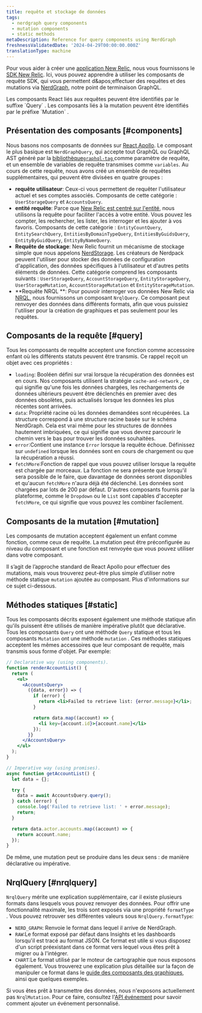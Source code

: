```yaml
---
title: requête et stockage de données
tags:
  - nerdgraph query components
  - mutation components
  - static methods
metaDescription: Reference for query components using NerdGraph
freshnessValidatedDate: '2024-04-29T00:00:00.000Z'
translationType: machine
---
```


Pour vous aider à créer une [application New Relic](/docs/new-relic-solutions/tutorials/build-hello-world-app), nous vous fournissons le [SDK New Relic](/docs/new-relic-solutions/build-nr-ui/sdk-component/intro-to-sdk). Ici, vous pouvez apprendre à utiliser les composants de requête SDK, qui vous permettent d&amp;apos;effectuer des requêtes et des mutations via [NerdGraph](/docs/apis/nerdgraph/get-started/introduction-new-relic-nerdgraph/), notre point de terminaison GraphQL.

<Callout variant="tip">
  Les composants React liés aux requêtes peuvent être identifiés par le suffixe `Query` . Les composants liés à la mutation peuvent être identifiés par le préfixe `Mutation` .
</Callout>

## Présentation des composants [#components]

Nous basons nos composants de données sur [React Apollo](https://www.apollographql.com/docs/react/). Le composant le plus basique est `NerdGraphQuery`, qui accepte tout GraphQL ou GraphQL AST généré par la [bibliothèque`graphql-tag` ](https://github.com/apollographql/graphql-tag)comme paramètre de requête, et un ensemble de variables de requête transmises comme `variables`. Au cours de cette requête, nous avons créé un ensemble de requêtes supplémentaires, qui peuvent être divisées en quatre groupes :

* **requête utilisateur**: Ceux-ci vous permettent de requêter l&apos;utilisateur actuel et ses comptes associés. Composants de cette catégorie : `UserStorageQuery` et `AccountsQuery`.
* **entité requête**: Parce que [New Relic est centré sur l&apos;entité](/docs/new-relic-one/use-new-relic-one/ui-data/new-relic-one-entity-explorer-view-performance-across-apps-services-hosts), nous utilisons la requête pour faciliter l&apos;accès à votre entité. Vous pouvez les compter, les rechercher, les lister, les interroger et les ajouter à vos favoris. Composants de cette catégorie : `EntityCountQuery`, `EntitySearchQuery`, `EntitiesByDomainTypeQuery`, `EntitiesByGuidsQuery`, `EntityByGuidQuery`, `EntityByNameQuery`.
* **Requête de stockage**: New Relic fournit un mécanisme de stockage simple que nous appelons [NerdStorage](/docs/new-relic-solutions/build-nr-ui/nerdstorage). Les créateurs de Nerdpack peuvent l&apos;utiliser pour stocker des données de configuration d&apos;application, des données spécifiques à l&apos;utilisateur et d&apos;autres petits éléments de données. Cette catégorie comprend les composants suivants : `UserStorageQuery`, `AccountStorageQuery`, `EntityStorageQuery`, `UserStorageMutation`, `AccountStorageMutation` et `EntityStorageMutation`.
* **Requête NRQL **: Pour pouvoir interroger vos données New Relic via [NRQL](/docs/nrql/get-started/introduction-nrql-how-nrql-works), nous fournissons un composant `NrqlQuery`. Ce composant peut renvoyer des données dans différents formats, afin que vous puissiez l&apos;utiliser pour la création de graphiques et pas seulement pour les requêtes.

## Composants de la requête [#query]

Tous les composants de requête acceptent une fonction comme accessoire enfant où les différents statuts peuvent être transmis. Ce rappel reçoit un objet avec ces propriétés :

* `loading`: Booléen défini sur vrai lorsque la récupération des données est en cours. Nos composants utilisent la stratégie `cache-and-network` , ce qui signifie qu&apos;une fois les données chargées, les rechargements de données ultérieurs peuvent être déclenchés en premier avec des données obsolètes, puis actualisés lorsque les données les plus récentes sont arrivées.
* `data`: Propriété racine où les données demandées sont récupérées. La structure correspond à une structure racine basée sur le schéma NerdGraph. Cela est vrai même pour les structures de données hautement imbriquées, ce qui signifie que vous devrez parcourir le chemin vers le bas pour trouver les données souhaitées.
* `error`:Contient une instance `Error` lorsque la requête échoue. Définissez sur `undefined` lorsque les données sont en cours de chargement ou que la récupération a réussi.
* `fetchMore`:Fonction de rappel que vous pouvez utiliser lorsque la requête est chargée par morceaux. La fonction ne sera présente que lorsqu&apos;il sera possible de le faire, que davantage de données seront disponibles et qu&apos;aucun `fetchMore` n&apos;aura déjà été déclenché. Les données sont chargées par lots de 200 par défaut. D&apos;autres composants fournis par la plateforme, comme le `Dropdown` ou le `List` sont capables d&apos;accepter `fetchMore`, ce qui signifie que vous pouvez les combiner facilement.

## Composants de la mutation [#mutation]

Les composants de mutation acceptent également un enfant comme fonction, comme ceux de requête. La mutation peut être préconfigurée au niveau du composant et une fonction est renvoyée que vous pouvez utiliser dans votre composant.

Il s’agit de l’approche standard de React Apollo pour effectuer des mutations, mais vous trouverez peut-être plus simple d’utiliser notre méthode statique `mutation` ajoutée au composant. Plus d&apos;informations sur ce sujet ci-dessous.

## Méthodes statiques [#static]

Tous les composants décrits exposent également une méthode statique afin qu&apos;ils puissent être utilisés de manière impérative plutôt que déclarative. Tous les composants `Query` ont une méthode `Query` statique et tous les composants `Mutation` ont une méthode `mutation` . Ces méthodes statiques acceptent les mêmes accessoires que leur composant de requête, mais transmis sous forme d&apos;objet. Par exemple:

```jsx
// Declarative way (using components).
function renderAccountList() {
  return (
    <ul>
      <AccountsQuery>
        ({data, error}) => {
          if (error) {
            return <li>Failed to retrieve list: {error.message}</li>;
          }

          return data.map((account) => {
            <li key={account.id}>{account.name}</li>
          });
        }}
      </AccountsQuery>
    </ul>
  );
}

// Imperative way (using promises).
async function getAccountList() {
  let data = {};

  try {
    data = await AccountsQuery.query();
  } catch (error) {
    console.log('Failed to retrieve list: ' + error.message);
    return;
  }

  return data.actor.accounts.map((account) => {
    return account.name;
  });
}
```

De même, une mutation peut se produire dans les deux sens : de manière déclarative ou impérative.

## NrqlQuery [#nrqlquery]

`NrqlQuery` mérite une explication supplémentaire, car il existe plusieurs formats dans lesquels vous pouvez renvoyer des données. Pour offrir une fonctionnalité maximale, les trois sont exposés via une propriété `formatType` . Vous pouvez retrouver ses différentes valeurs sous `NrqlQuery.formatType`:

* `NERD_GRAPH`: Renvoie le format dans lequel il arrive de NerdGraph.
* `RAW`:Le format exposé par défaut dans Insights et les dashboards lorsqu&apos;il est tracé au format JSON. Ce format est utile si vous disposez d&apos;un script préexistant dans ce format vers lequel vous êtes prêt à migrer ou à l&apos;intégrer.
* `CHART`:Le format utilisé par le moteur de cartographie que nous exposons également. Vous trouverez une explication plus détaillée sur la façon de manipuler ce format dans le [guide des composants des graphiques](/docs/new-relic-solutions/build-nr-ui/sdk-component/intro-to-sdk), ainsi que quelques exemples.

Si vous êtes prêt à transmettre des données, nous n&apos;exposons actuellement pas `NrqlMutation`. Pour ce faire, consultez l&apos;[API événement](/docs/data-apis/ingest-apis/event-api/introduction-event-api/) pour savoir comment ajouter un événement personnalisé.